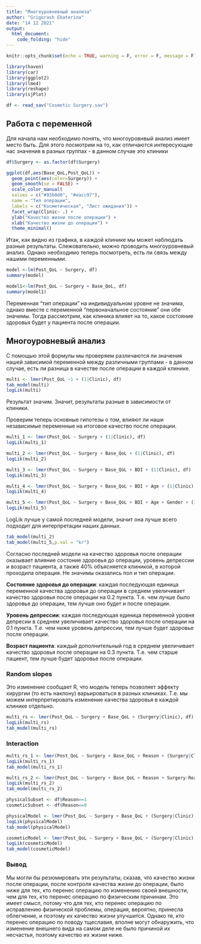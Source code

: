 ---
title: "Многоуровневный анализа"
author: "Grigorash Ekaterina"
date: "14 12 2021"
output:
  html_document:
    code_folding: "hide"
---

```{r setup, include=FALSE}
knitr::opts_chunk$set(echo = TRUE, warning = F, error = F, message = F)
```

```{r}
library(haven)
library(car)
library(ggplot2)
library(lme4)
library(reshape)
library(sjPlot)
```

```{r}
df <- read_sav("Cosmetic Surgery.sav")
```

## Работа с переменной

Для начала нам необходимо понять, что многоуровнвый анализ имеет место быть. Для 
этого посмотрим на то, как отличаются интересующие нас значения в разных группах - в данном случае это клиники 

```{r}
df$Surgery <- as.factor(df$Surgery)

ggplot(df,aes(Base_QoL,Post_QoL)) + 
  geom_point(aes(color=Surgery)) +
  geom_smooth(se = FALSE) +
  scale_color_manual(
  values = c("#93b0d0", "#eacc97"),
  name = "Тип операции",
  labels = c("Косметическая", "Лист ожидания")) +
  facet_wrap(Clinic~ .) +
  ylab("Качество жизни после операции") +
  xlab("Качество жизни до операции") +
  theme_minimal()
```

Итак, как видно из графика, в каждой клинике мы может наблюдать разные результаты. Слежовательно, можно проводить многоуровневый анализ. Однако необходимо теперь посмотреть, есть ли связь между нашими переменными.

```{r}
model <-lm(Post_QoL ~ Surgery, df)
summary(model)

model1<-lm(Post_QoL ~ Surgery + Base_QoL, df)
summary(model1)
```

Переменная "тип операции" на индивидуальном уровне не значима, однако вместе с переменной "первоначальное состояние" они обе значимы. Тогда рассмотрим, как клиника влияет на то, какое состояние здоровья будет у пациента после операции.

## Многоуровневый анализ

С помощью этой формулы мы проверяем различаются ли значения нашей зависимой переменной между различными группами - в данном случае, есть ли разница в качестве после операции в каждой клинике.

```{r}
multi <- lmer(Post_QoL ~1 + (1|Clinic), df)
tab_model(multi)
logLik(multi)
```

Результат значим. Значит, результаты разные в зависимости от клиники.

Проверим теперь основные гипотезы о том, влияют ли наши независимые переменные на итоговое качество после операции.

```{r}
multi_1 <- lmer(Post_QoL ~ Surgery + (1|Clinic), df)
logLik(multi_1)

multi_2 <- lmer(Post_QoL ~ Surgery + Base_QoL + (1|Clinic), df)
logLik(multi_2)

multi_3 <- lmer(Post_QoL ~ Surgery + Base_QoL + BDI + (1|Clinic), df)
logLik(multi_3)

multi_4 <- lmer(Post_QoL ~ Surgery + Base_QoL + BDI + Age + (1|Clinic), df)
logLik(multi_4)

multi_5 <- lmer(Post_QoL ~ Surgery + Base_QoL + BDI + Age + Gender + (1|Clinic), df)
logLik(multi_5)
```

LogLik лучше у самой последней модели, значит она лучше всего подходит для интерпретации наших данных. 

```{r}
tab_model(multi_2)
tab_model(multi_5,p.val = "kr")
```

Согласно последней модели на качество здоровья после операции оказывает влияние состоние здоровья до операции, уровень депрессии и возраст пациента, а также 40% объясняется клиникой, в которой проходила операция. Не значимы оказались пол и тип операции.

**Состояние здоровья до операции**: каждая последующая единица переменной качества здоровья до операции в среднем увеличивает качество здоровья после операции на 0.2 пункта. Т.е. чем лучше было здоровье до операции, тем лучше оно будет и после операции.

**Уровень депрессии**: каждая последующая единица переменной уровня депресии в среднем увеличивает качество здоровья после операции на 0.1 пункта. Т.е. чем ниже уровень депрессии, тем лучше будет здоровье после операции.

**Возраст пациента**: каждый дополнительный год в среднем увеличивает качество здоровья после операции на 0.3 пункта. Т.е. чем старше пациент, тем лучше будет здоровье после операции.

### Random slopes

Это изменение сообщает R, что модель теперь позволяет эффекту хирургии (то есть наклону) варьироваться в разных клиниках. Т.е. мы можем интерпретировать изменение качества здоровья в каждой клинике отдельно.

```{r}
multi_rs <- lmer(Post_QoL ~ Surgery + Base_QoL + (Surgery|Clinic), df)
logLik(multi_rs)
tab_model(multi_rs)
```

### Interaction

```{r}
multi_rs_1 <- lmer(Post_QoL ~ Surgery + Base_QoL + Reason + (Surgery|Clinic), df)
logLik(multi_rs_1)
tab_model(multi_rs_1)

multi_rs_2 <- lmer(Post_QoL ~ Surgery + Base_QoL + Reason + Surgery:Reason + (Surgery|Clinic), df)
logLik(multi_rs_2)
tab_model(multi_rs_2)
```

```{r}
physicalSubset <- df$Reason==1
cosmeticSubset <- df$Reason==0
```

```{r}
physicalModel <- lmer(Post_QoL ~ Surgery + Base_QoL + (Surgery|Clinic),df, subset = physicalSubset)
logLik(physicalModel)
tab_model(physicalModel)

cosmeticModel <- lmer(Post_QoL ~ Surgery + Base_QoL + (Surgery|Clinic),df, subset = cosmeticSubset)
logLik(cosmeticModel)
tab_model(cosmeticModel)
```

### Вывод

Мы могли бы резюмировать эти результаты, сказав, что качество жизни после операции, после контроля качества жизни до операции, было ниже для тех, кто перенес операцию по изменению своей внешности, чем для тех, кто перенес операцию по физическим причинам. Это имеет смысл, потому что для тех, кто перенес операцию по исправлению физической проблемы, операция, вероятно, принесла облегчение, и поэтому их качество жизни улучшится. Однако те, кто перенес операцию по поводу тщеславия, вполне могут обнаружить, что изменение внешнего вида на самом деле не было причиной их несчастья, поэтому качество их жизни ниже.